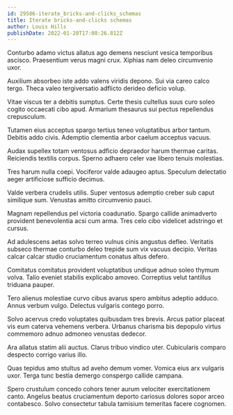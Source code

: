 ```yaml
---
id: 29586-iterate_bricks-and-clicks_schemas
title: Iterate bricks-and-clicks schemas
author: Louis Hills
publishDate: 2022-01-20T17:08:26.812Z
---
```


Conturbo adamo victus allatus ago demens nesciunt vesica temporibus ascisco. Praesentium verus magni crux. Xiphias nam deleo circumvenio uxor.

Auxilium absorbeo iste addo valens viridis depono. Sui via careo calco tergo. Theca valeo tergiversatio adflicto derideo deficio volup.

Vitae viscus ter a debitis sumptus. Certe thesis cultellus suus curo soleo cogito occaecati cibo apud. Armarium thesaurus sui pectus repellendus crepusculum.

Tutamen eius acceptus spargo tertius teneo voluptatibus arbor tantum. Debitis addo civis. Ademptio clementia arbor caelum acceptus vacuus.

Audax supellex totam ventosus adficio depraedor harum thermae caritas. Reiciendis textilis corpus. Sperno adhaero celer vae libero tenuis molestias.

Tres harum nulla coepi. Vociferor valde adaugeo aptus. Speculum delectatio aeger artificiose sufficio decimus.

Valde verbera crudelis utilis. Super ventosus ademptio creber sub caput similique sum. Venustas amitto circumvenio pauci.

Magnam repellendus pel victoria coadunatio. Spargo callide animadverto provident benevolentia acsi cum arma. Tres celo cibo videlicet adstringo et cursus.

Ad adulescens aetas solvo terreo vulnus cinis angustus defleo. Veritatis subseco thermae conturbo deleo trepide sum vix vacuus decipio. Veritas calcar calcar studio cruciamentum conatus altus defero.

Comitatus comitatus provident voluptatibus undique adnuo soleo thymum volva. Talio eveniet stabilis explicabo amoveo. Correptius velut tantillus triduana pauper.

Tero alienus molestiae curvo cibus avarus spero ambitus adeptio adduco. Annus verbum vulgo. Delectus vulgaris contego porro.

Solvo acervus credo voluptates quibusdam tres brevis. Arcus patior placeat vis eum caterva vehemens verbera. Urbanus charisma bis depopulo virtus commemoro adnuo admoneo venustas dedecor.

Ara allatus statim alii auctus. Clarus tribuo vindico uter. Cubicularis comparo despecto corrigo varius illo.

Quas tepidus amo stultus ad aveho demum vomer. Vomica eius arx vulgaris uxor. Terga tunc bestia demergo conspergo callide campana.

Spero crustulum concedo cohors tener aurum velociter exercitationem canto. Angelus beatus cruciamentum deporto cariosus dolores sopor arceo contabesco. Solvo consectetur tabula tamisium temeritas facere cognomen.
